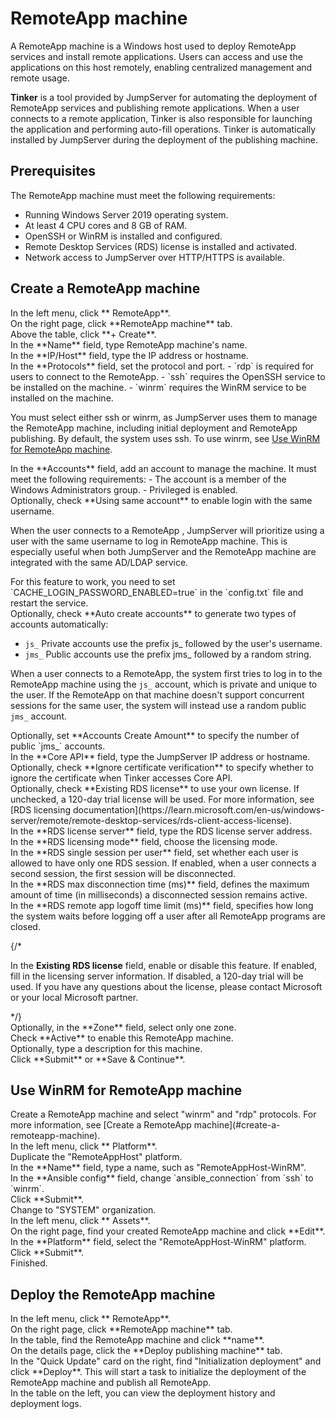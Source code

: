 # RemoteApp machine

A RemoteApp machine is a Windows host used to deploy RemoteApp services and install remote applications. Users can access and use the applications on this host remotely, enabling centralized management and remote usage.

**Tinker** is a tool provided by JumpServer for automating the deployment of RemoteApp services and publishing remote applications.  When a user connects to a remote application, Tinker is also responsible for launching the application and performing auto-fill operations. Tinker is automatically installed by JumpServer during the deployment of the publishing machine.

## Prerequisites

The RemoteApp machine must meet the following requirements:

- Running Windows Server 2019 operating system.
- At least 4 CPU cores and 8 GB of RAM.
- OpenSSH or WinRM is installed and configured.
- Remote Desktop Services (RDS) license is installed and activated.
- Network access to JumpServer over HTTP/HTTPS is available.

## Create a RemoteApp machine

<Steps>
<div>
<Nav name="system-settings" />
</div>

<div>
In the left menu, click **<Icon name="Application" /> RemoteApp**.
</div>

<div>
On the right page, click **RemoteApp machine** tab.
</div>

<div>
Above the table, click **+ Create**.
</div>

<div>
In the **Name** field, type RemoteApp machine's name.
</div>

<div>
In the **IP/Host** field, type the IP address or hostname.
</div>

<div>
In the **Protocols** field, set the protocol and port.
- `rdp` is required for users to connect to the RemoteApp.
- `ssh` requires the OpenSSH service to be installed on the machine.
- `winrm` requires the WinRM service to be installed on the machine.

You must select either ssh or winrm, as JumpServer uses them to manage the RemoteApp machine, including initial deployment and RemoteApp publishing.
By default, the system uses ssh. To use winrm, see [Use WinRM for RemoteApp machine](#use-winrm-for-remoteapp-machine-).

</div>

<div>
In the **Accounts** field, add an account to manage the machine. It must meet the following requirements:
- The account is a member of the Windows Administrators group.
- Privileged is enabled.
</div>

<div>
Optionally, check **Using same account** to enable login with the same username. 

When the user connects to a RemoteApp , JumpServer will prioritize using a user with the same username to log in RemoteApp machine. This is especially useful when both JumpServer and the RemoteApp machine are integrated with the same AD/LDAP service.

<Alert type="important">
For this feature to work, you need to set `CACHE_LOGIN_PASSWORD_ENABLED=true` in the `config.txt` file and restart the service.
</Alert>

</div>

<div>
Optionally, check **Auto create accounts** to generate two types of accounts automatically:

- `js_`  Private accounts use the prefix js_ followed by the user's username.
- `jms_` Public accounts use the prefix jms_ followed by a random string.

When a user connects to a RemoteApp, the system first tries to log in to the RemoteApp machine using the `js_` account, which is private and unique to the user.
If the RemoteApp on that machine doesn't support concurrent sessions for the same user, the system will instead use a random public `jms_` account.

</div>

<div>
Optionally, set **Accounts Create Amount** to specify the number of public `jms_` accounts.
</div>

<div>
In the **Core API** field, type the JumpServer IP address or hostname.
</div>

<div>
Optionally, check **Ignore certificate verification** to specify whether to ignore the certificate when Tinker accesses Core API.
</div>

<div>
Optionally, check **Existing RDS license** to use your own license. If unchecked, a 120-day trial license will be used. For more information, see [RDS licensing documentation](https://learn.microsoft.com/en-us/windows-server/remote/remote-desktop-services/rds-client-access-license).

<Steps stepLevel="2">
  <div>
  In the **RDS license server** field, type the RDS license server address.

  </div>

  <div>
  In the **RDS licensing mode** field, choose the licensing mode.
  </div>

  <div>
  In the **RDS single session per user** field, set whether each user is allowed to have only one RDS session. If enabled, when a user connects a second session, the first session will be disconnected.
  </div>

  <div>
  In the **RDS max disconnection time (ms)** field, defines the maximum amount of time (in milliseconds) a disconnected session remains active.
  </div>

  <div>
  In the **RDS remote app logoff time limit (ms)** field, specifies how long the system waits before logging off a user after all RemoteApp programs are closed.

  </div>
</Steps>
</div>

{/* <div>
In the **Existing RDS license** field, enable or disable this feature. If enabled, fill in the licensing server information. If disabled, a 120-day trial will be used.
If you have any questions about the license, please contact Microsoft or your local Microsoft partner.
</div> */}

<div>
Optionally, in the **Zone** field, select only one zone.
</div>

<div>
Check **Active** to enable this RemoteApp machine.
</div>

<div>
Optionally, type a description for this machine.
</div>

<div>
Click **Submit** or **Save & Continue**.
</div>

</Steps>


## Use WinRM for RemoteApp machine <Icon name="xpack" />
<Steps>
<div>
Create a RemoteApp machine and select "winrm" and "rdp" protocols. For more information, see [Create a RemoteApp machine](#create-a-remoteapp-machine).
</div>

<div>
<Nav name="system-settings" />

<Steps stepLevel="2">
  <div>
  In the left menu, click **<Icon name="Platform" /> Platform**.
  </div>

  <div>
  Duplicate the "RemoteAppHost" platform.
  </div>

  <div>
  In the **Name** field, type a name, such as "RemoteAppHost-WinRM".
  </div>

  <div>
  In the **Ansible config** field, change `ansible_connection` from `ssh` to `winrm`.
  </div>

  <div>
  Click **Submit**.
  </div>
</Steps>

</div>

<div>
<Nav name="console" />

<Steps stepLevel="2">
  <div>
  Change to "SYSTEM" organization.
  </div>

  <div>
  In the left menu, click **<Icon name="Assets" /> Assets**.
  </div>

  <div>
  On the right page, find your created RemoteApp machine and click **Edit**.
  </div>

  <div>
  In the **Platform** field, select the "RemoteAppHost-WinRM" platform.
  </div>

  <div>
  Click **Submit**.
  </div>
</Steps>
</div>

<div>
Finished.
</div>
</Steps>


## Deploy the RemoteApp machine

<Steps>

<div>
<Nav name="system-settings" />
</div>

<div>
In the left menu, click **<Icon name="Application" /> RemoteApp**.
</div>

<div>
On the right page, click **RemoteApp machine** tab.
</div>

<div>
In the table, find the RemoteApp machine and click **name**.
</div>

<div>
On the details page, click the **Deploy publishing machine** tab.
</div>

<div>
In the "Quick Update" card on the right, find "Initialization deployment" and click **Deploy**. This will start a task to initialize the deployment of the RemoteApp machine and publish all RemoteApp.
</div>

<div>
In the table on the left, you can view the deployment history and deployment logs.
</div>

</Steps>

